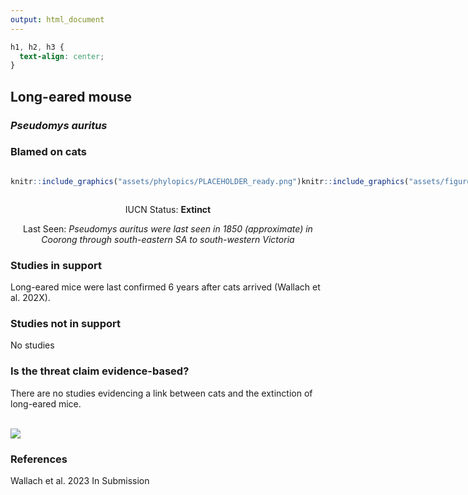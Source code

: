 ```yaml
---
output: html_document
---
```

```css
h1, h2, h3 {
  text-align: center;
}
```

## **Long-eared mouse**
### *Pseudomys auritus*
### Blamed on cats

:::: {style="display: flex;"}

::: {}
  ```r
  knitr::include_graphics("assets/phylopics/PLACEHOLDER_ready.png")
  ```
:::

::: {}

:::

::: {}
  ```r
  knitr::include_graphics("assets/figures/Map_Cat_Pseudomys auritus.png")
  ```
:::

::::

<center>
IUCN Status: **Extinct**

Last Seen: *Pseudomys auritus were last seen in 1850 (approximate) in Coorong through south-eastern SA to south-western Victoria*

</center>


### Studies in support

Long-eared mice were last confirmed 6 years after cats arrived (Wallach et al. 202X).

### Studies not in support

No studies

### Is the threat claim evidence-based?

There are no studies evidencing a link between cats and the extinction of long-eared mice.
<br>
<br>

![](assets/figures/Main_Evidence_Cat_Pseudomys auritus.png)

### References

Wallach et al. 2023 In Submission

